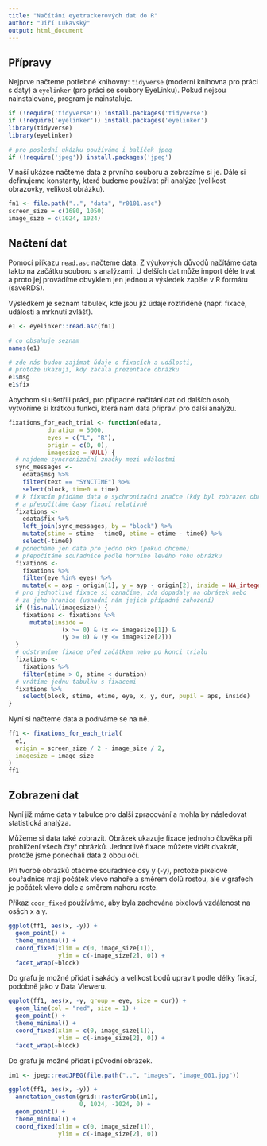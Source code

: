 ```yaml
---
title: "Načítání eyetrackerových dat do R"
author: "Jiří Lukavský"
output: html_document
---
```


## Přípravy

Nejprve načteme potřebné knihovny: `tidyverse` (moderní knihovna pro práci s daty)
a `eyelinker` (pro práci se soubory EyeLinku). 
Pokud nejsou nainstalované, program je nainstaluje.

```r
if (!require('tidyverse')) install.packages('tidyverse')
if (!require('eyelinker')) install.packages('eyelinker')
library(tidyverse)
library(eyelinker)

# pro poslední ukázku používáme i balíček jpeg
if (!require('jpeg')) install.packages('jpeg')
```

V naší ukázce načteme data z prvního souboru a zobrazíme si je. 
Dále si definujeme konstanty, které budeme používat při analýze 
(velikost obrazovky, velikost obrázku).

```r
fn1 <- file.path("..", "data", "r0101.asc")
screen_size = c(1680, 1050)
image_size = c(1024, 1024)
```


## Načtení dat

Pomocí příkazu `read.asc` načteme data. Z výukových důvodů načítáme data takto na začátku souboru s analýzami. U delších dat může import déle trvat a proto jej provádíme obvyklem jen jednou a výsledek zapíše v R formátu (saveRDS).

Výsledkem je seznam tabulek, kde jsou již údaje roztříděné (např. fixace, události a mrknutí zvlášť).

```r
e1 <- eyelinker::read.asc(fn1)

# co obsahuje seznam
names(e1)

# zde nás budou zajímat údaje o fixacích a události, 
# protože ukazují, kdy začala prezentace obrázku
e1$msg
e1$fix
```


Abychom si ušetřili práci, pro případné načitání dat od dalších osob, vytvoříme si krátkou funkci, která nám data připraví pro další analýzu.

```r
fixations_for_each_trial <- function(edata, 
           duration = 5000, 
           eyes = c("L", "R"),
           origin = c(0, 0), 
           imagesize = NULL) {
  # najdeme syncronizační značky mezi událostmi
  sync_messages <- 
    edata$msg %>% 
    filter(text == "SYNCTIME") %>% 
    select(block, time0 = time)
  # k fixacím přidáme data o sychronizační značce (kdy byl zobrazen obrázek)
  # a přepočítáme časy fixací relativně 
  fixations <- 
    edata$fix %>% 
    left_join(sync_messages, by = "block") %>% 
    mutate(stime = stime - time0, etime = etime - time0) %>% 
    select(-time0)
  # ponecháme jen data pro jedno oko (pokud chceme)
  # přepočítáme souřadnice podle horního levého rohu obrázku
  fixations <- 
    fixations %>% 
    filter(eye %in% eyes) %>% 
    mutate(x = axp - origin[1], y = ayp - origin[2], inside = NA_integer_)
  # pro jednotlivé fixace si označíme, zda dopadaly na obrázek nebo 
  # za jeho hranice (usnadní nám jejich případné zahození)
  if (!is.null(imagesize)) {
    fixations <- fixations %>% 
      mutate(inside = 
               (x >= 0) & (x <= imagesize[1]) & 
               (y >= 0) & (y <= imagesize[2]))
  }
  # odstraníme fixace před začátkem nebo po konci trialu
  fixations <- 
    fixations %>% 
    filter(etime > 0, stime < duration)
  # vrátíme jednu tabulku s fixacemi
  fixations %>% 
    select(block, stime, etime, eye, x, y, dur, pupil = aps, inside)
}
```

Nyní si načteme data a podíváme se na ně.

```r
ff1 <- fixations_for_each_trial(
  e1, 
  origin = screen_size / 2 - image_size / 2, 
  imagesize = image_size
)
ff1
```

## Zobrazení dat

Nyní již máme data v tabulce pro další zpracování a mohla by následovat statistická analýza.

Můžeme si data také zobrazit. 
Obrázek ukazuje fixace jednoho člověka při prohlížení všech čtyř obrázků. Jednotlivé fixace můžete vidět dvakrát, protože jsme ponechali data z obou očí.

Při tvorbě obrázků otáčíme souřadnice osy y (-y), protože pixelové souřadnice mají počátek vlevo nahoře a směrem dolů rostou, ale v grafech je počátek vlevo dole a směrem nahoru roste. 

Příkaz `coor_fixed` používáme, aby byla zachována pixelová vzdálenost na osách x a y.

```r
ggplot(ff1, aes(x, -y)) +
  geom_point() +
  theme_minimal() +
  coord_fixed(xlim = c(0, image_size[1]), 
              ylim = c(-image_size[2], 0)) +
  facet_wrap(~block)
```

Do grafu je možné přidat i sakády a velikost bodů upravit podle délky fixací, podobně jako v Data Vieweru.

```r
ggplot(ff1, aes(x, -y, group = eye, size = dur)) +
  geom_line(col = "red", size = 1) +
  geom_point() +
  theme_minimal() +
  coord_fixed(xlim = c(0, image_size[1]), 
              ylim = c(-image_size[2], 0)) +
  facet_wrap(~block)
```

Do grafu je možné přidat i původní obrázek.

```r
im1 <- jpeg::readJPEG(file.path("..", "images", "image_001.jpg"))

ggplot(ff1, aes(x, -y)) +
  annotation_custom(grid::rasterGrob(im1), 
                    0, 1024, -1024, 0) +
  geom_point() +
  theme_minimal() +
  coord_fixed(xlim = c(0, image_size[1]), 
              ylim = c(-image_size[2], 0))
```

